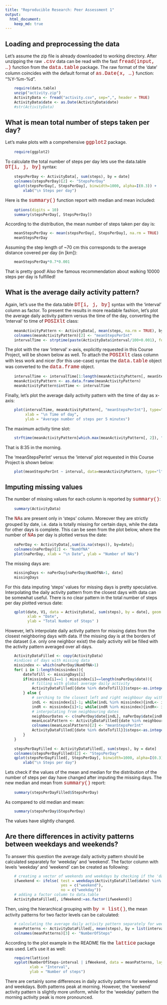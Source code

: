 ```yaml
---
title: "Reproducible Research: Peer Assessment 1"
output: 
  html_document:
    keep_md: true
---
```

<style type="text/css">
span.code{
color:darkred; font-family:Courier; font-size: medium;
}
</style>

## Loading and preprocessing the data


Let's assume the zip file is already downloaded to working directory. After unzipping the raw <span class="code">.csv</span> data can be read with the fast <span class="code">fread(input, ...)</span> function  from the <span class="code">data.table</span> package. The raw format of the 'date' column coincides with the default format of <span  class="code">as.Date(x, ...)</span> function: "%Y-%m-%d". 
```r
    require(data.table)
    unzip("activity.zip")
    ActivityData <- fread("activity.csv", sep=",", header = TRUE)
    ActivityData$date <- as.Date(ActivityData$date)
    #str(ActivityData)
```


## What is mean total number of steps taken per day?
Let's make plots with a comprehensive <span class="code">ggplot2</span> package. 
```r
    require(ggplot2)
```

To calculate the total number of steps per day lets use the data.table <span class="code">DT[i, j, by]</span> syntax:
```r
    stepsPerDay <- ActivityData[, sum(steps), by = date]
    colnames(stepsPerDay)[2] <- "StepsPerDay"
    qplot(stepsPerDay[, StepsPerDay], binwidth=1000, alpha=I(0.3)) + 
        xlab("\n Steps per day")
```

Here is the <span class="code">summary()</span> function report with median and mean included:
```r
    options(digits = 10)
    summary(stepsPerDay[, StepsPerDay])
```

According to the distribution, the mean number of steps taken per day is:
```r
    meanStepsPerDay <- mean(stepsPerDay[, StepsPerDay], na.rm = TRUE)
    meanStepsPerDay
```

Assuming the step length of ~70 cm this corresponds to the average distance  covered per day (in [km]):
```r
    meanStepsPerDay*0.7*0.001
```
That is pretty good! Also the famous recommendation about walking 10000 steps per day is fulfilled!  
   
## What is the average daily activity pattern?
Again, let's use the the data.table <span class="code">DT[i, j, by]</span> syntax with the 'interval' column as factor. To present the results in more readable fashion, let's plot the average daily activity pattern versus the time of the day, converting the 'interval' to time of <span class="code">POSIXlt</span> class:
```r
    meanActivityPattern <- ActivityData[, mean(steps, na.rm = TRUE), by = interval]
    colnames(meanActivityPattern)[2] <- "meanStepsPerInt"
    intervalTime <- strptime(paste(ActivityData$interval/100+0.001), format='%H.%M')
```
The plot with the raw 'interval' x-axis, explicitly requested in this Course Project, will be shown below as well.
To attach the  <span class="code">POSIXlt</span> class column with less work and nicer (for this use-case) syntax the <span class="code">data.table</span> object was converted to the <span class="code">data.frame</span> object.
```r
    intervalTime <- intervalTime[1:length(meanActivityPattern[, meanStepsPerInt])]
    meanActivityPattern <- as.data.frame(meanActivityPattern)
    meanActivityPattern$intTime <- intervalTime
```

Finally, let's plot the average daily activity pattern with the time of day as x-axis:

```r
    plot(intervalTime, meanActivityPattern[, "meanStepsPerInt"], type="l",
         xlab = "\n Time of day", 
         ylab = "Average number of steps per 5 minutes")
```

The maximum activity time slot:
```r
    strftime(meanActivityPattern[which.max(meanActivityPattern[, 2]), "intTime"], format="%H:%M")
```

That is 8:35 in the morning.   
   
The 'meanStepsPerInt' versus the 'interval' plot requested in this Course Project is shown below:
```r
    plot(meanStepsPerInt ~ interval, data=meanActivityPattern, type="l")
```

   
## Imputing missing values

The number of missing values for each column is reported by <span class="code">summary()</span>:
```r
    summary(ActivityData)
```

The <span class="code">NA</span>s are present only in 'steps' column. Moreover they are strictly grouped by date, i.e. data is totally missing for certain days, while the data for other days is complete. This can be seen from the plot below, where the number of <span class="code">NA</span>s per day is plotted versus the date:

```r
    naPerDay <- ActivityData[,sum(is.na(steps)), by=date]; 
    colnames(naPerDay)[2] <- "NumOfNA"
    plot(naPerDay, xlab = "\n Date", ylab = "Number of NAs")
```

The missing days are:
```r
    missingDays <- naPerDay[naPerDay$NumOfNA>1, date]
    missingDays
```

For this data imputing 'steps' values for missing days is pretty speculative. Interpolating the daily activity pattern from the closest days with data can be somewhat useful. There is no clear pattern in the total number of steps per day plotted versus date:
```r
    qplot(date, V1, data = ActivityData[, sum(steps), by = date], geom = "line", 
          xlab = "Date", 
          ylab = "Total Number of Steps" )
```

However, let's interpolate daily activity pattern for missing dates from the closest neighboring days with data. If the missing day is at the borders of the dataset (i.e. only one neighbor exist) the daily activity will be filled with the activity pattern averaged over all days.
```r
    ActivityDataFilled <- copy(ActivityData)
    #indices of days with missing data
    missindex <- which(naPerDay$NumOfNA>1)
    for( i in 1:length(missindex)){
        dateTofill <- missingDays[i]
        if(missindex[i]==1 | missindex[i]==length(naPerDay$date)){ 
            # filling with global average daily activity
            ActivityDataFilled[{date %in% dateTofill}]$steps<-as.integer(meanActivityPattern$meanStepsPerInt)
        } else {
            # serching to the closest left and right neighbour day with complete data (i.e not in missindex)
            indL <- missindex[i]-1; while(indL %in% missindex){indL<- indL-1};
            indR <- missindex[i]+1; while(indR %in% missindex){indR<- indR+1};
            # interpolating from neighbouring dates
            neighbourDates <- c(naPerDay$date[indL], naPerDay$date[indR])
            meanLocalPattern <- ActivityDataFilled[{date %in% neighbourDates}, mean(steps), by=interval]
            colnames(meanLocalPattern)[2] <- "meanStepsPerInt"
            ActivityDataFilled[{date %in% dateTofill}]$steps<-as.integer(meanLocalPattern$meanStepsPerInt)
        }    
    }
    
    stepsPerDayFilled <- ActivityDataFilled[, sum(steps), by = date]
    colnames(stepsPerDayFilled)[2] <- "StepsPerDay"
    qplot(stepsPerDayFilled[, StepsPerDay], binwidth=1000, alpha=I(0.3)) + 
        xlab("\n Steps per day")

```

Lets check if the values of the mean and median for the distribution of the number of steps per day have changed after imputing the missing days.
The new median and mean from <span class="code">summary()</span> report:
```r
    summary(stepsPerDayFilled$StepsPerDay)
```
As compared to old median and mean:
```r
    summary(stepsPerDay$StepsPerDay)
```

The values have slightly changed.

## Are there differences in activity patterns between weekdays and weekends?

To answer this question the average daily activity pattern should be calculated separately for 'weekday' and 'weekend'. The factor column with levels 'weekday' and 'weekend' can be created as following:  
```r
    # creating a vector of weekends and weekdays by checking if the 'date' is Saturday or Sunday
    ifweekend <- ifelse( test = weekdays(ActivityDataFilled$date) %in% c("Saturday", "Sunday"), 
                         yes = c("weekend"), 
                         no = c("weekday"))
    # adding a factor column to data.table
    ActivityDataFilled[, ifWeekend:=as.factor(ifweekend)]
```

Then, using the hierarchical grouping with <span class="code">by = list()</span>,  the mean activity patterns for two factor levels can be calculated:  
```r
    # calculating the average daily activity pattern separately for weekend and weekday
    meanPatterns <- ActivityDataFilled[, mean(steps), by = list(interval, ifWeekend)]
    colnames(meanPatterns)[3] <- "NumberOfSteps"
```

According to the plot example in the README file the <span class="code">lattice</span> package was used. Let's use it as well:
```r
    require(lattice)
    xyplot(NumberOfSteps~interval | ifWeekend, data = meanPatterns, layout=c(1,2), type="l", 
           xlab = "Interval",
           ylab = "Number of steps")
```

There are certainly some differences in daily activity patterns for weekend and weekdays. Both patterns peak at morning. However, the 'weekend' activity pattern is slightly more uniform, while for the 'weekday' pattern the morning activity peak is more pronounced. 
   